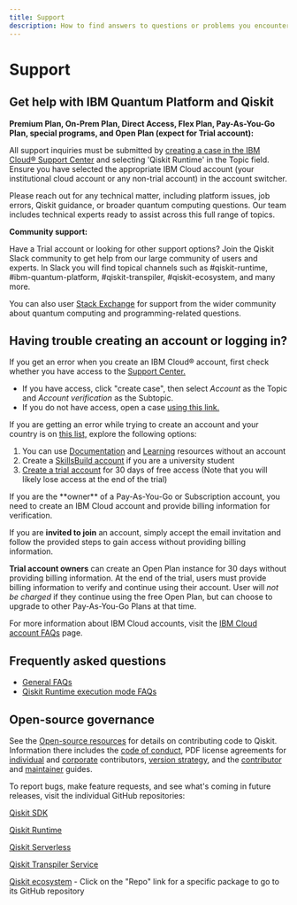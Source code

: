 ```yaml
---
title: Support
description: How to find answers to questions or problems you encounter while using IBM Quantum Platform or Qiskit Runtime
---
```

# Support

## Get help with IBM Quantum Platform and Qiskit

**Premium Plan, On-Prem Plan, Direct Access, Flex Plan, Pay-As-You-Go Plan, special programs, and Open Plan (expect for Trial account):**

All support inquiries must be submitted by [creating a case in the IBM Cloud® Support Center](https://cloud.ibm.com/unifiedsupport/cases/form) and selecting 'Qiskit Runtime' in the Topic field. Ensure you have selected the appropriate IBM Cloud account (your institutional cloud account or any non-trial account) in the account switcher.

Please reach out for any technical matter, including platform issues, job errors, Qiskit guidance, or broader quantum computing questions. Our team includes technical experts ready to assist across this full range of topics.

**Community support:**

Have a Trial account or looking for other support options?  Join the Qiskit Slack community to get help from our large community of users and experts. In Slack you will find topical channels such as #qiskit-runtime, #ibm-quantum-platform, #qiskit-transpiler, #qiskit-ecosystem, and many more.

You can also user [Stack Exchange](https://quantumcomputing.stackexchange.com/?tags=qiskit) for support from the wider community about quantum computing and programming-related questions.

## Having trouble creating an account or logging in?

If you get an error when you create an IBM Cloud&reg; account, first check whether you have access to the [Support Center.](https://cloud.ibm.com/unifiedsupport/cases/form)

- If you have access, click "create case", then select *Account* as the Topic and *Account verification* as the Subtopic.
- If you do not have access, open a case [using this link.](https://watson.service-now.com/x_ibmwc_open_case_app.do#!/create)

If you are getting an error while trying to create an account and your country is on [this list,](https://cloud.ibm.com/docs/account?topic=account-account-getting-started#signup-personalaccts) explore the following options:

1. You can use [Documentation](/docs) and [Learning](/learning) resources without an account
2. Create a [SkillsBuild account](https://www.ibm.com/academic/) if you are a university student
3. [Create a trial account](https://quantum.cloud.ibm.com/registration) for 30 days of free access (Note that you will likely lose access at the end of the trial)

<Admonition type="caution" title="Note">
If you are the **owner** of a Pay-As-You-Go or Subscription account, you need to create an IBM Cloud account and provide billing information for verification.

If you are **invited to join** an account, simply accept the email invitation and follow the provided steps to gain access without providing billing information.

**Trial account owners** can create an Open Plan instance for 30 days without providing billing information. At the end of the trial, users must provide billing information to verify and continue using their account. User will *not be charged* if they continue using the free Open Plan, but can choose to upgrade to other Pay-As-You-Go Plans at that time.

For more information about IBM Cloud accounts, visit the [IBM Cloud account FAQs](https://cloud.ibm.com/docs/account?topic=account-accountfaqs) page.
</Admonition>

## Frequently asked questions

- [General FAQs](/docs/faq)
- [Qiskit Runtime execution mode FAQs](/docs/guides/execution-modes-faq)

## Open-source governance

See the [Open-source resources](/docs/open-source/) for details on contributing code to Qiskit. Information there includes the [code of conduct](/docs/open-source/code-of-conduct), PDF license agreements for [individual](/docs/open-source/qiskit-cla.pdf) and [corporate](/docs/open-source/qiskit-corporate-cla.pdf) contributors, [version strategy](/docs/open-source/qiskit-sdk-version-strategy), and the [contributor](https://github.com/Qiskit/qiskit/blob/main/CONTRIBUTING.md) and [maintainer](https://github.com/Qiskit/qiskit/blob/main/MAINTAINING.md) guides.

To report bugs, make feature requests, and see what's coming in future releases, visit the individual GitHub repositories:

[Qiskit SDK](https://github.com/Qiskit/qiskit)

[Qiskit Runtime](https://github.com/Qiskit/qiskit-ibm-runtime)

[Qiskit Serverless](https://github.com/Qiskit/qiskit-serverless)

[Qiskit Transpiler Service](https://github.com/Qiskit/qiskit-ibm-transpiler)

[Qiskit ecosystem](https://www.ibm.com/quantum/ecosystem) - Click on the "Repo" link for a specific package to go to its GitHub repository